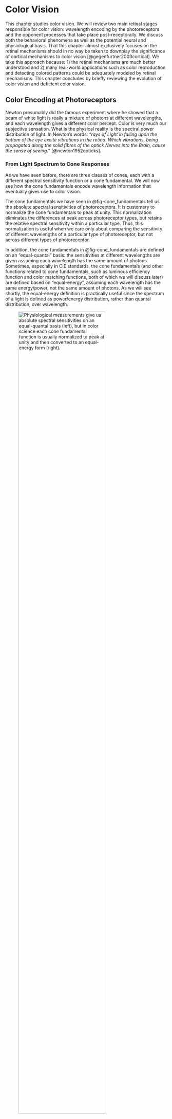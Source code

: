 # Color Vision {#sec-chpt-hvs-color}

This chapter studies color vision.
We will review two main retinal stages responsible for color vision: wavelength encoding by the photoreceptors and the opponent processes that take place post-receptorally.
We discuss both the behavioral phenomena as well as the potential neural and physiological basis.
That this chapter almost exclusively focuses on the retinal mechanisms should in no way be taken to downplay the significance of cortical mechanisms to color vision [@gegenfurtner2003cortical].
We take this approach because: 1) the retinal mechanisms are much better understood and 2) many real-world applications such as color reproduction and detecting colored patterns could be adequately modeled by retinal mechanisms.
This chapter concludes by briefly reviewing the evolution of color vision and deficient color vision.

## Color Encoding at Photoreceptors {#sec-chpt-hvs-color-receptor}

Newton presumably did the famous experiment where he showed that a beam of white light is really a mixture of photons at different wavelengths, and each wavelength gives a different color percept.
Color is very much our subjective sensation.
What is the physical reality is the spectral power distribution of light.
In Newton's words: "*rays of Light in falling upon the bottom of the eye excite vibrations in the retina. Which vibrations, being propagated along the solid fibres of the optick Nerves into the Brain, cause the sense of seeing.*" [@newton1952opticks].

### From Light Spectrum to Cone Responses {#sec-chpt-hvs-color-receptor-cones}

As we have seen before, there are three classes of cones, each with a different spectral sensitivity function or a cone fundamental.
We will now see how the cone fundamentals encode wavelength information that eventually gives rise to color vision.

The cone fundamentals we have seen in @fig-cone_fundamentals tell us the absolute spectral sensitivities of photoreceptors.
It is customary to normalize the cone fundamentals to peak at unity.
This normalization eliminates the differences at peak across photoreceptor types, but retains the relative spectral sensitivity within a particular type.
Thus, this normalization is useful when we care only about comparing the sensitivity of different wavelengths of a particular type of photoreceptor, but not across different types of photoreceptor.

In addition, the cone fundamentals in @fig-cone_fundamentals are defined on an "equal-quantal" basis: the sensitivities at different wavelengths are given assuming each wavelength has the same amount of photons.
Sometimes, especially in CIE standards, the cone fundamentals (and other functions related to cone fundamentals, such as luminous efficiency function and color matching functions, both of which we will discuss later) are defined based on "equal-energy", assuming each wavelength has the same energy/power, not the same amount of photons.
As we will see shortly, the equal-energy definition is practically useful since the spectrum of a light is defined as power/energy distribution, rather than quantal distribution, over wavelength.

![Physiological measurements give us absolute spectral sensitivities on an equal-quantal basis (left), but in color science each cone fundamental function is usually normalized to peak at unity and then converted to an equal-energy form (right).](figs/normalized_cone_fundamentals_new){#fig-normalized_cone_fundamentals width="80%"}

@fig-normalized_cone_fundamentals compares the absolute, equal-quantal cone fundamentals with the normalized, equal-energy cone fundamentals.
A normalized, equal-energy sensitivity function tells us the relative amount of photon absorption given a unit power at each wavelength.
For instance, the normalized L cone response is 1 at 570 $\text{nm}$ and 0.4 at 630 $\text{nm}$.
This means that given two lights that have the same power/energy, one with photons only at 570 $\text{nm}$ and the other with photons only at 630 $\text{nm}$, the fraction of photons absorbed in the 630 $\text{nm}$ light is about 40% of that in the 570 $\text{nm}$ light.

Critically, this also means if we have a 570 $\text{nm}$ light at 1 $\text{W}$ and a 630 $\text{nm}$ light at 2.5 W, the two lights would cause the same amount of pigment excitations in L cones.
If we had only L cones, these two lights would be seen as the exact same light, because the HVS will receive the exact amount of electrical responses --- according to the Principle of Univariance.
This explains why we could not see colors at night, when only rods are functioning.

In reality, of course, most humans have three classes of cones, so what *is* the signal we receive?
Given the Spectral Power Distribution (SPD) of a light $\Phi(\lambda)$, we can calculate the total number of photon absorptions for each cone type, given by:

$$
\begin{aligned}
  L &= \int_\lambda L(\lambda) \Phi(\lambda) d\lambda \\
  M &= \int_\lambda M(\lambda) \Phi(\lambda) d\lambda \\
  S &= \int_\lambda S(\lambda) \Phi(\lambda) d\lambda
\end{aligned}
$$ {#eq-spd2cones_int}

where $L(\lambda)$, $M(\lambda)$ and $S(\lambda)$ represent the cone sensitivity functions.
The fact that we can directly multiply $\Phi(\lambda)$ with, say, $L(\lambda)$ is a result of defining $L(\lambda)$ on an equal-energy/power basis.
The L/M/S values we calculate represent the total number of photon absorptions given an incident light.
You would know why we care about photon absorption: it is equivalent to pigment excitation up to a constant scaling factor, and pigment excitations produce electrical signals that our brain actually receives.
We sometimes simply call the L/M/S value the **cone responses** or **tristimulus values** of a light, but you should know that they do not represent the actual magnitude of the electrical responses of the cones, since the magnitude is not linearly proportional to absorption as we have discussed before.

In actual computation we discretize the spectra and perform summation rather than integration.
We also limit the summation to within the [380 $\text{nm}$, 780 $\text{nm}$] range, since the cone fundamentals are practically 0 beyond that range.
Assuming that we are quantizing the spectra at a 1-$\text{nm}$ interval, the cone responses are linearly related to the light spectrum by:

$$
\begin{aligned}
\begin{bmatrix}
L(380), L(381), \cdots, L(780)\\
M(380), M(381), \cdots, M(780)\\
S(380), S(381), \cdots, S(780)\\
\end{bmatrix}
\times
\begin{bmatrix}
\Phi(380)\\
\Phi(381)\\
\vdots \\
\Phi(780)\\
\end{bmatrix}
=
\begin{bmatrix}
L\\
M\\
S\\
\end{bmatrix}
\end{aligned}
$$ {#eq-spd2cones}

We can see that this is a huge dimensionality reduction.
That is, our brain receives only the three-dimensional cone responses, not the actual spectrum of the light, which is of a much higher dimension.
This is the basis of the **trichromatic theory** of color vision: color is a three-dimensional system.
The theory was first proposed by @young1802ii, who conjectured that there are three types of receptors, and later rediscovered, popularized, and extended by Hermann von Helmholtz in the later part of the nineteenth century.

The huge dimensionality reduction also means there are infinitely many lights (with different SPDs) that will be seen as having the same color, as long as they cause the same cone responses.
One way to understand this is if we try to solve the system of linear equations in @eq-spd2cones given $[L, M, S]^T$, with the constraint that the $\Phi$ vector must be non-negative everywhere (since power cannot be negative),
we would generally end up with infinitely many solutions, since it is an *under-determined* system.
The fact that multiple physically different lights can end up having the same color is called **metamerism**, and these lights are called **metamers** of each other.

### Cone Excitation Space, Spectral Locus, and HVS Gamut {#sec-chpt-hvs-color-receptor-conespace}

![Spectral locus in LMS cone space; from the interactive tutorial in @zhu2022cone2cmf.](figs/spectral_locus_lms){#fig-spectral_locus_lms width="100%"}

The cone fundamentals essentially give us a color space, which we call the **LMS cone space** or **cone excitation space**.
A color space allows us to geometrically interpret a color as a point in the coordinate system.
In the cone space, the color of a light is interpreted as the amount of responses in each of the three cone classes produced by the light (as calculated by @eq-spd2cones).

The **spectral locus** is a curve on which each point represents the color of a spectral light at a wavelength.
@fig-spectral_locus_lms shows the spectral locus in the LMS cone space on the right and the cone fundamentals on the left.
The L, M, and S cone responses of a spectral light at, for instance, 605 $\text{nm}$ are 0.775, 0.265, and 0, which corresponds to the point [0.775, 0.265, 0] in the cone space.
Connecting these points for all the spectral lights gets us the spectral locus in the LMS space.

We know a color corresponds to a point in the cone space, but does an arbitrary point in the cone space correspond to a real color?
*No*.
For instance, if a point has a negative coordinate it obviously could not be a color of a real light, since that a negative cone response would require negative power in the light.
Also, [1, 0, 0] is also not a real color, since there is no real light that can produce only L cone response but no responses from M and S cones --- if you examine the cone fundamentals carefully.
We call these colors **imaginary colors**, since they cannot be produced by physically realizable lights, where the power must be non-negative at any wavelength.

In principle, an [L, M, S] point corresponds to a real color if @eq-spd2cones has a non-negative solution for $\Phi$.
The total set of [L, M, S] points that have a non-negative $\Phi$ solution corresponds to all the colors that humans can see, which is called the **gamut** of the human visual system.
Geometrically, if a point in the cone space cannot be constructed through a *positive*, linear combination of the points on the spectral locus, it then is not a real color, since the SPD of a real light must be a positive, linear combination of the SPDs of the spectral lights.

For instance, the line segment connecting two points on the spectral locus contains real colors that can be produced by mixing some amount (i.e., positive linear combinations) of the two spectral lights.
Of course we can apply this iteratively: once you get a real color through combining spectral colors, the color itself can then be used as a basic color to create other colors.
@zhu2022gamut is an interactive tutorial that visualizes the HVS gamut in the cone space (and others), which you are invited to go through.

## Trichromatic Color Matching {#sec-chpt-hvs-color-cme}

We can produce, in theory, any color by mixing three other colors, which we call the **primary colors**.
Here is the mathematical intuition.
Let's say the SPDs of the three primary lights are $R(\lambda)$, $G(\lambda)$, $B(\lambda)$.
What is the power of each of the primary lights we need to produce the color of a target light $\Phi(\lambda)$?
For the color of the mixed light to match that of the target light, their corresponding cone responses must match:

$$
\begin{aligned}
\begin{bmatrix}
\sum R(\lambda)L(\lambda),~ \sum G(\lambda)L(\lambda),~ \sum B(\lambda)L(\lambda)\\
\sum R(\lambda)M(\lambda),~ \sum G(\lambda)M(\lambda),~ \sum B(\lambda)M(\lambda)\\
\sum R(\lambda)S(\lambda),~ \sum G(\lambda)S(\lambda),~ \sum B(\lambda)S(\lambda)\\
\end{bmatrix}
\times
\begin{bmatrix}
r\\
g\\
b \\
\end{bmatrix}
=
\begin{bmatrix}
\sum\Phi(\lambda)L(\lambda)\\
\sum\Phi(\lambda)M(\lambda)\\
\sum\Phi(\lambda)S(\lambda)\\
\end{bmatrix},
\end{aligned}
$$ {#eq-cme}

where $r, g, b$ represent the power of the three primary lights, respectively.
This system in general has one unique solution because we have the same number of unknowns ($r, g, b$) as the number of equations.
Each of the three equations constrains the cone-response matching of one class of cones.
This means there is a single unique way to mix three primary lights to produce the color of an arbitrary target light.

What if we have more than three primary lights?
We would end up with an *under-determined* system (e.g., three equations but four unknowns if given four primary lights), which means there are infinitely many ways to mix the primaries to produce the target color.
If we have only two primaries, we end up with an *over-determined* system, where there is in general no solution.

<!-- % https://scholar.harvard.edu/files/schwartz/files/lecture17-color.pdf; something to point students to? -->

### Color Matching Experiments and Color Matching Functions {#sec-chpt-hvs-color-cme-cmf}

@eq-cme gives a mathematical explanation for trichromatic color matching, but it requires knowing the cone fundamentals, which, as we have seen before in @sec-chpt-hvs-receptor-absorb, were not experimentally measured until the mid 20^th^ century, first through microspectrophotometry [@marks1964visual; @brown1964visual; @dartnall1983human] and then through suction electrode [@schnapf1987spectral].
But even without the cone fundamentals, nothing prevents us from performing an actual experiment to find the amount of primaries for producing a color.
Thomas Young apparently had no interest in such an experiment [@mollon2003introduction].
@maxwell1857xviii is believed to be the first to undertake an actual color matching experiment in the 19^th^ century, but he did the experiments using rotating discs painted with different colors, relying on the temporal integration of the HVS.

Modern color matching experiments started with Wright and Guild [@wright1928trichromatic; @wright1929re; @wright1930re; @guild1931colorimetric].
International Commission on Illumination (CIE) in 1931 standardized the color matching experiment and synthesized Wright's and Guild's data (without any additional experiments) to obtain what is now known as the CIE 1931 RGB Color Matching Functions.
This process is discussed in detail in @broadbent2004critical, @broadbent2008calculation, @service2016the, and @zhu2020how.
We summarize the key elements here; the experimental setup is illustrated in @fig-cme_setup.

![Color matching experiment setup. In CIE 1931 standardization of the experiment, the primary lights are spectral lights at 435.8 $\text{nm}$, 546.1 $\text{nm}$, and 700 $\text{nm}$, and they swept the visible spectrum [380 $\text{nm}$, 780 $\text{nm}$] at a 5-$\text{nm}$ interval as the target light. Note that CIE 1931 did not do any actual experiments; they synthesized the data collected by Wright and Guild [@wright1928trichromatic; @wright1929re; @wright1930re; @guild1931colorimetric].](figs/cme_setup){#fig-cme_setup width="100%"}

Observers are presented with a 2$^{\circ}$ visual field.
They are given three primary lights, which in the CIE 1931 standard are **spectral lights** (lights that have photons at only one single wavelength; also called monochromatic lights) at wavelengths 435.8 $\text{nm}$, 546.1 $\text{nm}$, and 700 $\text{nm}$.
The three primary lights are pointed at the same point on one side of the visual field.
On the other side of the visual field is the target light.
Their goal is to adjust the power of each of the three primary lights so that the colors from the two sides of the visual field match.
CIE 1931 swept the entire visible spectrum for the target light at a 5-$\text{nm}$ interval.

#### Color Matching Functions Require a Unit System and a White Point

The results obtained through the color matching experiments are shown in @fig-cie1931_rgb_cmf (left panel).
The three curves are collectively called the CIE 1931 RGB **Color Matching Functions** (CMFs).
Intuitively, the CMFs tell us the amount of primaries needed to match the color at each wavelength.
But the devil is in the details.
Let's carefully walk through what this plot actually shows.

![Left: CIE 1931 RGB Color Matching Functions (CMFs); from @cie1931rgbcmf. The $y$-axis shows the number of units needed of each primary so that the mixture matches the color at each wavelength ($x$-axis) on an equal-energy basis. The unit system is so defined that mixing equal amounts (the number of units) of the three primaries produces the color of the equal-energy white, whose SPD is constant over the entire spectrum. Right: the negative values in the CMFs indicate that the corresponding primary light is to be mixed with the target light in order to match the color of the mixture of the other primaries.](figs/cie1931_rgb_cmf){#fig-cie1931_rgb_cmf width="100%"}

The $y$-axis represents the number of units required of each primary so that the mixture matches the color at a given wavelength at $x$-axis.
What is a unit?
The unit system is so defined that mixing the three primaries in equal units produces the color of the Equal-Energy White (EEW), whose SPD is a constant across the spectrum.

There are two judgment calls here.
First, CIE 1931 decided that EEW was going to be the "white" color in their RGB color space.
In general, however, there is no single color that we universally define as white, so if you were to design a color space you get to pick whatever color that you think is white in the color space.
That said, an intuitive choice of white is one that is **achromatic** (colorless), a color that, subjectively, can only be described as having a certain level of gray but that has no apparent hue.
Daylights at different times of a day are perceptually achromatic and could be used as the white point in a color space.
The daylight colors are shown to be very similar to the colors of black-body radiation at different temperatures [@judd1964spectral], shown in @fig-blackbody_colors.

![Color from black-body radiation at different temperatures ($x$-axis; unit: Kelvin). CIE Standard Illuminant D65 approximates the SPD of a noon daylight; its color is similar to that of a 6500 K black-body radiation. From @blackbodyct.](figs/blackbody_colors){#fig-blackbody_colors width="80%"}

You probably do not perceive most of the colors in @fig-blackbody_colors as achromatic on the display right now, but when you are in an environment illuminated by one of these colors, e.g., outdoors at noon, you do perceive the illuminant as achromatic; this is because of **chromatic adaptation**, a topic we will discuss later in @sec-chpt-hvs-adaptations-chroma.
Briefly, the human visual system is evolved to adapt to different daylight colors so that when you spend enough time under such an illuminant, you will see the illuminant as achromatic.
The adaptation to other colors, however, is weak (or "incomplete" in chromatic adaptation parlance)^[After all, artificial lights are a very recent thing in the scale of evolution, so our HVS has not had a chance to adapt to non-daylight colors yet, if ever.], so it probably does not make much sense to pick other colors as the white point if you want your user to see your white as achromatic.
CIE has standardized a set of what they call Standard Illuminants (D series), each of which approximates a different daylight color.
For instance, the D65 standard illuminant approximates noon daylight and is similar to the color of a black-body radiation at a temperature of 6500 K.
Many common color spaces, such as the sRGB color space, use D65 as the white point.

Second, CIE 1931 RGB space, and virtually all color spaces, define units so that white, however defined, must be produced by an equal-unit mixture of the primaries.
This, again, is a judgment call.
One could totally design a color space where white is produced by mixing, say, 2 units of red and 1 unit of green and blue each --- nothing wrong with that.
It is just more intuitive for most people that white is produced by equal amounts of the primaries.

The $x$-axis in @fig-cie1931_rgb_cmf is defined on an equal-energy/power basis.
That is, the CMFs are interpreted as showing the amount (units) of the primaries needed to produce spectral lights of equal power.
So if we actually mix the three primaries at each wavelength as indicated by the CMFs, we will get a set of spectral lights that have the same power.

#### What Does a Negative Unit Mean?

If you observe @fig-cie1931_rgb_cmf carefully, you will see that some CMFs are negative over certain ranges.
For instance, the red CMF is negative at 500 $\text{nm}$.
This is perhaps a bit surprising, but mathematically it is entirely possible that some values in $[r, g, b]^T$ are negative when solving @eq-cme.
Physically, however, what does it mean to have a negative amount/power of primary light?
The right panel in @fig-cie1931_rgb_cmf provides the intuition.
It turns out that it is impossible to find a combination of the three primary lights to match the color of a spectral light at 500 $\text{nm}$.
What does provide a match is to add a little red primary to the target light, and then we can find a combination of the primaries such as the blue and green mixture has the same color as the target light and red primary mixture.

In fact, if you examine the CMFs, you will see that there is a negative contribution from a primary at all but three wavelengths --- the only three exceptions are the wavelengths of the three primaries (where two of the primary contributions are zero and the other is positive).
This means that no spectral light color (except the three special cases) can be physically produced by mixing the three primaries.

#### Representing Colors Using CMFs

Given a set of CMFs, we can describe the color of a light with a SPD $\Phi(\lambda)$ using the following equation:

$$
\begin{aligned}
\begin{bmatrix}
\bar{r}(380), \bar{r}(381), \cdots, \bar{r}(780)\\
\bar{g}(380), \bar{g}(381), \cdots, \bar{g}(780)\\
\bar{b}(380), \bar{b}(381), \cdots, \bar{b}(780)
\end{bmatrix}
\times
\begin{bmatrix}
\Phi(380)\\
\Phi(381)\\
\vdots \\
\Phi(780)\\
\end{bmatrix}
=
\begin{bmatrix}
R\\
G\\
B\\
\end{bmatrix}
\end{aligned}
$$ {#eq-spd2rgb}

where $\bar{r}(\lambda)$, $\bar{g}(\lambda)$, and $\bar{b}(\lambda)$ are the CMFs, and $R$, $G$, and $B$ are the amounts of the three primaries needed to match the color of $\Phi(\lambda)$.

The CMFs give us another color space, where the color of a light is interpreted as the amount of primary lights needed to match the color of the light.
Of course, if we choose a different set of primary lights, we might end up with a new set of CMFs and a new RGB color space.

### Connecting CMFs and Cone Fundamentals {#sec-chpt-hvs-color-cme-cone}

CMFs and cone fundamentals both yield trichromatic color vision, so they must be inherently related, as they are just different ways of describing the same thing.
We show the two are linearly related in theory, and the measurement data of the two match well, too.

#### Deriving Color Matching Functions From Cone Fundamentals

Given the cone fundamentals, we can derive the CMFs based on the linear system shown in @eq-cme.
The interactive tutorial by @zhu2022cone2cmf walks through the process, which you are invited to go over, and we will describe the main steps here.

In order to construct the CMFs, we have to match the colors of all the spectral lights, which means we have to specify cone-response matching at each wavelength.
Using the basic idea of @eq-cme, we have:

$$
\begin{aligned}
\begin{bmatrix}
\sum R(\lambda)L(\lambda),~ \sum G(\lambda)L(\lambda),~ \sum B(\lambda)L(\lambda)\\
\sum R(\lambda)M(\lambda),~ \sum G(\lambda)M(\lambda),~ \sum B(\lambda)M(\lambda)\\
\sum R(\lambda)S(\lambda),~ \sum G(\lambda)S(\lambda),~ \sum B(\lambda)S(\lambda)\\
\end{bmatrix}
\times
\begin{bmatrix}
r(380),\cdots,r(780)\\
g(380),\cdots,g(780)\\
b(380),\cdots,b(780)\\
\end{bmatrix}
=
\begin{bmatrix}
L(380),\cdots,L(780)\\
M(380),\cdots,M(780)\\
S(380),\cdots,S(780)\\
\end{bmatrix},
\end{aligned}
$$

where $L(\lambda)$, $M(\lambda)$, and $S(\lambda)$ are the cone fundamentals; $L(\lambda_0)$ is the L cone response of the spectral light at a particular wavelength $\lambda_0$;
$[r(\lambda_0), g(\lambda_0), b(\lambda_0)]^T$ represents the (to-be-solved-for) power of each primary needed to match the color of the spectral light at $\lambda_0$;
$R(\lambda)$, $G(\lambda)$, and $B(\lambda)$ are the SPDs of the primary lights used in the CIE 1931 color matching experiment.
The first matrix is a constant matrix given a particular set of CMFs, and we will denote it as the $\mathbf{M}$ matrix.
We can solve the system of equations by inverting the first matrix:

$$
\begin{aligned}
\begin{bmatrix}
r(380),\cdots,r(780)\\
g(380),\cdots,g(780)\\
b(380),\cdots,b(780)\\
\end{bmatrix}
=
\mathbf{M}^{-1}
\times
\begin{bmatrix}
L(380),\cdots,L(780)\\
M(380),\cdots,M(780)\\
S(380),\cdots,S(780)\\
\end{bmatrix}.
\end{aligned}
$$

To get the CMFs, however, we need to turn the power measure into a unit measure.
Recall the requirement that white must be produced by equal units of the primaries.
We calculate the power of each primary needed to produce the EEW;
let's denote the solution $[r_w, g_w, b_w]^T$:

$$
\begin{aligned}
\begin{bmatrix}
r_{w}\\
g_{w}\\
b_{w}\\
\end{bmatrix}
=
\mathbf{M}^{-1}
\times
\begin{bmatrix}
L_{w}\\
M_{w}\\
S_{w}\\
\end{bmatrix},
\end{aligned}
$$

where $[L_w, M_w, S_w]^T$ denotes the total L, M, and S cone responses of EEW.
For the so-calculated $[r_w, g_w, b_w]$ to represent equal units, the last step is to scale $[\bar{r}(\lambda), \bar{g}(\lambda), \bar{b}(\lambda)]^T$ at each $\lambda$ by $[r_w, g_w, b_w]$:

$$
\begin{aligned}
\begin{bmatrix}
\bar{r}(380), \cdots, \bar{r}(780)\\
\bar{g}(380), \cdots, \bar{g}(780)\\
\bar{b}(380), \cdots, \bar{b}(780)
\end{bmatrix}
&=
\begin{bmatrix}
r_w,~0,~0\\
0,~g_w,~0\\
0,~0,~b_w
\end{bmatrix}
\times
\begin{bmatrix}
r(380),\cdots,r(780)\\
g(380),\cdots,g(780)\\
b(380),\cdots,b(780)\\
\end{bmatrix}\\
&=
\begin{bmatrix}
r_w,~0,~0\\
0,~g_w,~0\\
0,~0,~b_w
\end{bmatrix}
\times
\mathbf{M}^{-1}
\times
\begin{bmatrix}
L(380),\cdots,L(780)\\
M(380),\cdots,M(780)\\
S(380),\cdots,S(780)\\
\end{bmatrix}\\
&=
\mathbf{T}_{lms2rgb}
\times
\begin{bmatrix}
L(380),\cdots,L(780)\\
M(380),\cdots,M(780)\\
S(380),\cdots,S(780)\\
\end{bmatrix},
\end{aligned}
$$ {#eq-cone2cmf}

where $[\bar{r}(\lambda), \bar{g}(\lambda), \bar{b}(\lambda)]^T$ gives us the unit measure, i.e., the values of the CMFs, at each $\lambda$.

#### Cone Space and RGB Space are Related by a Linear Transformation

The rightmost matrix in @eq-cone2cmf is the cone fundamentals written out in the matrix form, and the leftmost matrix in @eq-cone2cmf is the CMFs written out at discrete wavelengths.
So @eq-cone2cmf essentially describes a linear transformation from the cone fundamentals to the RGB CMFs, where the transformation is dictated by $\mathbf{T}_{lms2rgb}$.
We can look at this in two ways.
One, we can think of the cone fundamentals as the CMFs in the cone space: they tell us how much of each cone response we need to match the color of a spectral light.
Two, just like how we can construct the spectral locus from cone fundamentals, the RGB CMFs also give us a way to construct the spectral locus --- in the RGB space.
$\mathbf{T}_{lms2rgb}$ essentially transforms these two representations of the spectral locus, and this is visualized in @fig-cs_linear_transformations.

![The spectral locus in the LMS cone space, CIE 1931 RGB space, and CIE 1931 XYZ space. The color spaces are a linear transformation away from each other. From the interactive tutorials in @zhu2022cone2cmf and @zhu2022xyz.](figs/cs_linear_transformations){#fig-cs_linear_transformations width="100%"}

There is something deeper: $\mathbf{T}_{lms2rgb}$ not only transforms the spectral locus, it transforms the entire coordinate system from the cone space to the RGB space.
In other words, it transforms every single color in the LMS space to its corresponding coordinates in the CIE 1931 RGB space.
The way to think about this is to ask: given that the cone space and the CIE 1931 RGB space provide two ways to represent the color of a light $\Phi$, how are the cone-space representation $[L_c, M_c, S_c]$ and the RGB-space representation $[R_c, G_c, B_c]$ related?
Using @eq-spd2cones, @eq-spd2rgb, and @eq-cone2cmf, it is easy to see that they are related by a linear transformation through $\mathbf{T}_{lms2rgb}$:

$$
\begin{aligned}
\begin{bmatrix}
R_c\\
G_c\\
B_c
\end{bmatrix}
=
\mathbf{T}_{lms2rgb}
\times
\begin{bmatrix}
L_c\\
M_c\\
S_c
\end{bmatrix}.
\end{aligned}
$$

#### Cone Responses Fully Explain Psychophysical Color Matching

The CMFs can be both experimentally measured and calculated if we know the cone fundamentals (through a linear transformation), but do the mathematical estimation and the measurement data match?
If so, we can say that the physiological process of encoding light power as cone responses can fully account for the color matching experiments in psychophysics.

@baylor1987spectral performed one such comparison and showed the two sets of data matched very well.
The results are shown in @fig-cmf_coneresponses_match, where the smooth curves are from @stiles1955interim, which uses a different set of primaries and white point than those used in the CIE 1931 RGB CMFs.
The markers are the predicted CMFs through a linear regression from the cone fundamentals measured from macaques, after accounting for ocular and macular absorptions^[One subtlety is that @baylor1987spectral used suction electrode to measure electrical responses (@sec-chpt-hvs-receptor-suction), so they obtained only the relative absorbance not the absolute absorption of the pigments. So what they actually ended up doing is to use the psychophysical CMFs to fit the peak axial absorption and calculate the cone fundamentals, and show that the regressed CMFs from the so-obtained cone fundamentals match that from psychophysics.].

![Smooth curves are the CMFs from @stiles1955interim, which uses a different set of primaries and white point than those used in the CIE 1931 RGB CMFs. The markers are the predicted CMFs based on the cone fundamentals measured from macaques. From @baylor1987spectral[Fig. 4A].](figs/cmf_coneresponses_match){#fig-cmf_coneresponses_match width="60%"}

In fact, the modern versions of the cone fundamentals are constructed so that they are precisely a linear transformation away from some RGB CMFs.
For instance, the CIE 2006 "physiologically-relevant" LMS functions (based on @stockman1999spectral and @stockman2000spectral) are constructed by 1) first experimentally measuring the cone fundamentals in psychophysics (from color-vision deficient observers), 2) calibrating the results with a set of RGB CMFs in @stiles1959npl (which uses a different set of primary lights from the CIE 1931 RGB CMFs) to derive a best-fit linear transformation, and 3) applying the linear transformation to the CMFs to derive a "clean" set of cone fundamentals.

## Post-Receptoral Color Encoding: Opponent Processes {#sec-chpt-hvs-color-oppo}

Cone-response encoding can perfectly explain the trichromatic theory of color vision, where any color can be mixed from three other colors.
The trichromatic theory of color has a perfect neural basis: the human visual system has three classes of cones, so color is a three-dimensional system.
But the trichromatic theory is not concerned with our subjective experience of color that we encounter on a daily basis.
Here are two examples that highlight the difference between perceptual color experience and physical color mixing.

First, when we see an orange color, we feel that it has a little bit of yellow in it and a little bit of red in it.
Even though there are many ways to produce orange, some of which do not require mixing yellow and red lights, we cannot help but perceptually feel that orange combines yellow and red.
Second, when we mix a red light with a green light, we get yellow, but perceptually, if we stare at yellow, most people would not say that yellow has contributions from red or green.

@hering1878lehre^[see translation in @hering1964outlines] hypothesized that, perceptually, there are four primary hues, which form two opposing pairs.
Opposing hues cannot co-exist, perceptually, in a color.
Any hue can be produced by combining two non-opposing hues.
The four hues are: the Yellow and Blue opposing hues and the Red and Green opposing hues.
Hering also considered light-dark as another opposing pair: no color can be simultaneously light and dark.
In his theory, color vision is still a three-dimensional system, where the three axes are: Yellow-Blue axis, Red-Green axis, and light-dark axis.
Any color, a point in this 3D space, is produced by mixing some amount of Red *or* Green, some amount of Yellow *or* Blue, and some level of lightness.

The opponent theory seems to contradict the trichromatic theory, which was dominant for the most part of the history --- because it has both a solid psychophysical and neural basis.
First, the color matching experiment quantitatively shows that, behaviorally, humans could match a color by mixing three other colors.
In contrast, Hering had only a qualitative description of perceptual mixing.
His description was something like "*after this blue comes blue of increasing redness...(blue violet, red violet, purple red), until the last trace of blueness vanishes in a true red.*" [@hering1964outlines, p. 41].
To Hering's theory's rescue, Jameson and Hurvish performed a now-famous experiment, called the **hue cancellation experiment**, providing the first quantitative, psychophysical evidence of the opponent processes [@jameson1955some; @hurvich1957opponent].

Second, the trichromatic theory has a clear neural and physiological basis (i.e., wavelength encoding by cone responses), and the physiological data match the behavioral data very well, as shown before.
So a natural question is: are there neural mechanisms that can account for the opponent processes and, if so, how does that mechanism relate to the encoding mechanisms by the cone photoreceptors?

It turns out that we do need a set of new neural mechanisms to start accounting for the opponent processes.
Not only do these new mechanisms *not* contradict the cone encoding mechanisms, they build on top of the cone encodings and operate post-receptorally.
@schrodinger1925verhaltnis^[see translation in @schrodinger1994relationship] synthesized the earlier *zone theory* by @kries1905ubersicht and argued that the trichromatic theory and the opponent processes were nothing more than different stages of color encoding in the visual system.
That said, while these new neural mechanisms seem to have what it takes to form the basis for the behavioral opponent observations, they do not fully explain those observations yet; the link between the two is still very much an open research question.

The rest of this section will discuss the hue cancellation experiment and the quest for a neural and physiological basis in more detail.

### Hue Cancellation Experiment {#sec-chpt-hvs-color-oppo-hue}

In a landmark study, @jameson1955some (while working for Eastman Kodak in Rochester) quantitatively measured the perceptual color opponency using a behavioral experiment.
The participant is given a test light and is asked to first judge whether the light appeared blue-ish or yellow-ish.
If the test light is judged to be blue-ish, the participant is then given a yellow-ish *cancellation light* (e.g., a spectral light at 588 $\text{nm}$) and is asked to adjust the intensity of the cancellation light so that the mixture of the test and cancellation light perceptually appears neither blue nor yellow.
If the test light is judged to be yellow-ish, the participant is then asked to adjust the power of a blue-ish cancellation light (e.g., a spectral light at 467 $\text{nm}$) so that the test-cancellation mixture is again neither blue nor yellow.
We sweep the spectrum from about 400 $\text{nm}$ to 700 $\text{nm}$ for the test light of equal energy, and record the energy of yellow or blue cancellation light needed at each step.

![Measurements from the hue cancellation experiment in @jameson1955some. (a) the Blue-Yellow measurement; the $y$-axis shows the intensity of the Yellow/Blue cancellation light, i.e., the relative strength of the "Blue-ness" and "Yellow-ness" in the test light. (b) the Red-Green measurement; notice the two zero-crossings for Green. (c) The same data as A and B except we invert the Blue and Green curves so the $y$-axis is interpreted as the strength of Red-ness and Yellow-ness.](figs/hue_cancellation_experiment_new){#fig-hue_cancellation_experiment width="100%"}

The result for one subject is shown in @fig-hue_cancellation_experiment (a), where the $y$-axis is showing the intensity of the yellow and blue cancellation light, i.e., the strength of blue-ness and yellow-ness of the test light.
For the reference, we attached a colorbar showing roughly the color of the test light between 400 $\text{nm}$ and 700 $\text{nm}$, but take this color visualization as a huge grain of salt, since it is almost certain that your display will not be able to actually render the colors of the spectral lights.

Unsurprisingly, we get two peaks, one in the blue range and the other in the yellow range, indicating, respectively, that the participant needs a lot of the yellow and blue cancellation lights in those two regions.
The test light at about 500 $\text{nm}$ requires no cancellation light, indicating light there, which roughly has a green-ish color is yellow-blue neutral: it naturally looks neither blue nor yellow.

Jameson and Hurvich then repeated the same experiment, but this time measuring the red-green opponent process, where the two cancellation lights are a 700 $\text{nm}$ red-ish light and a 490 $\text{nm}$ green-ish light.
The results are in @fig-hue_cancellation_experiment (b), where the $y$-axis indicates the amount of red-ness and green-ness in the test light.
Two observations are worth noting.
First, while it is unsurprising that long-wavelength lights have a strong red component, it is perhaps surprising that short-wavelength lights appear red-ish too.
That, however, becomes less surprising when we realize that short-wavelength lights (shorter than pure blue) appear violet, which perceptually is a red-ish blue.
Second, because of the two red-ish regions over the spectrum, the entire red-green curve has two zero-crossings, one at about 470 $\text{nm}$ and the other near 570 $\text{nm}$: pure blue and pure yellow look neither green nor red.

@fig-hue_cancellation_experiment (c) summarizes the two sets of data by inverting the blur section of the curve in (a) and the green section of the curve in (b).
That way, the $y$-axis can be simply interpreted as the relative strength of red-ness and yellow-ness over the spectrum.

### Light-Dark Mechanism and Luminous Efficiency Function {#sec-chpt-hvs-color-oppo-light}

@hurvich1957opponent also performed a measurement of the white-black (light-dark) opponent process, asking participants to assess the "whiteness" of spectral lights between 400 $\text{nm}$ and 700 $\text{nm}$ of equal power.
A more modern method to measure the luminance mechanism is heterochromatic flicker photometry, where we alternate between a test light and a fixed reference light at a frequency of, say, 25 Hz.
We adjust the intensity of the test light so that the alternation produces no visual flickering, at which point we say the two lights produce the same level of luminance [@sharpe2005luminous; @sharpe2011luminous].
We again sweep the entire visible spectrum for the test light and record the relative intensity at each step.
The so-obtained function is called the **luminance efficiency function** (LEF).
The dashed gray curve in @fig-lef shows a modern version of the photopic LEF (the so-called CIE 2008 "physiologically-relevant" 2-deg function)^[In later research by Jameson and Hurvich, their white-black function was made equal to the CIE 1924 luminous efficiency function [@hurvich1955some, p. 604], which is known to have severe flaws at low wavelengths and which is later corrected by @judd1951report and @vos1978colorimetric.
Compared to the Judd and Vos corrections, the function shown here has the advantage of being “physiologically relevant” in that the LEF is a linear combination of the cone fundamentals, whereas both the CIE 1924 LEF and its later corrections are not intentionally designed to be linear combinations of anything.].

![The grey solid curve is the scotopic luminous efficiency function (CIE 1951 standard; based on @wald1945human and @crawford1949scotopic). The grey dashed curve is the photopic luminous efficiency function (CIE 2008 "physiologically-relevant" 2-deg function; based on @sharpe2005luminous and @sharpe2011luminous) The other three curves are the cone fundamentals, shown for the reference.](figs/lef){#fig-lef width="60%"}

The way to interpret the LEF is that the $y$-axis is inversely proportional to the light power at each wavelength needed to produce the same level of perceptual brightness.
The photopic LEF at 509 $\text{nm}$ is about 0.5, half of that at 555 $\text{nm}$.
It means we need twice as much power at 509 $\text{nm}$ to produce the same level of brightness as that at 555 $\text{nm}$.
It also explains the word "efficiency" in the name: if a wavelength needs less power to produce a criterion level of brightness, the wavelength is more efficient in its use of power.
The way LEF is obtained, however, does *not* permit us to interpret the result as the relative brightness at different wavelengths.
That is, 555 $\text{nm}$ is not twice as bright as 509 $\text{nm}$.
This is similar to our interpretation of the cone fundamentals.

For comparison, the gray curve in @fig-lef is the scotopic LEF.
The CIE 1951 scotopic LEF synthesizes the psychophysical measurements from @wald1945human and @crawford1949scotopic.
Both used a threshold method where they measured the light intensity at each wavelength needed to produce a just detectable flash.
Note that the photopic LEF peaks at about 555 $\text{nm}$ and the scotopic LEF peaks at about 507 $\text{nm}$.

As a result, the relative brightness of longer-wavelength colors and shorter-wavelength colors is inverted when our vision transitions from the cone-mediated photopic vision to the rod-mediated scotopic vision.
This phenomenon is called the **Purkinje shift**.
In the words of @glassner1995principles[p. 21], "*When the sun is still above the horizon, your cones are active, and the yellow flower will appear lighter than the leaves because yellow is closer to peak of the photopic sensitivity curve than dark green. When the sun has set and light levels are lower, your rods are the principal sensors. The scotopic sensitivity curve is more responsive in the shorter wavelengths, so the green leaves will now appear relatively lighter than the yellow flower, though both will of course be much darker due to the lower amount of incident light.*"

![The solid curve is the white-black measurement, indicating the amount of whiteness in a light across the spectrum. The white-black curve in theory matches the luminous efficiency function. The two plots are for two participants. From @hurvich1957opponent[Fig. 4].](figs/hue_cancellation_experiment_white){#fig-hue_cancellation_experiment_white width="100%"}

Combining the light-dark (luminance efficiency) curve with the two opponent curves in @fig-hue_cancellation_experiment (c), we again have three spectral sensitivity functions.
@fig-hue_cancellation_experiment_white puts the three opponent measurements in one plot (the two plots are for two separate participants).
Compare this plot with the cone fundamentals in @fig-normalized_cone_fundamentals.
Once again, a light with its SPD can be reduce to three-dimensional point, using @eq-spd2cones_int, except 1) instead of the three cone fundamentals we use the three opponent functions and 2) instead of getting the three cone responses we get the strength of the three opponent mechanisms.
Effectively, the hue cancellation curves and the light-dark curve construct a new three-dimensional color space.
We call this the **hue-opponent** space, and we will return to this space in @sec-chpt-hvs-color-oppobasis-model and discuss how this space relates to the colorimetric spaces we have discussed so far.

## Neural and Physiological Basis of Opponent Processes {#sec-chpt-hvs-color-oppobasis}

The hue cancellation experiment solidifies Hering's opponent theory at the level of psychophysics.
But recall @fig-abstractions; any behavioral responses measured through psychophysics are fundamentally the result of the underlying neural and physiological mechanisms.
So the next natural step in the scientific quest is to understand what underlying neural and physiological mechanisms can account for the behavioral opponent processes.

![Responses of six typical classes of LGN neurons to incremental flashes of varying wavelengths. $y$-axis shows the spikes/second under spectral lights of equal energy. Each curve represents a particular energy level. (A): these cells are excited (activity exceeds the spontaneous firing rate) by red hues and inhibited by green hues, denoted +R-G cells. (B): +G-R cells. (C): +B-Y cells. (D): +Y-B cells. (E): non-opponent excitatory cell. (F): non-opponent inhibitory cell. From @devalois1990spatial[Fig. 7.5], which is adapted from @de1966analysis[Fig. 9--12, 15--16].](figs/opponent_lgn_cells){#fig-opponent_lgn_cells width="100%"}

### Spectrally-Opponent and Non-Opponent Neurons {#sec-chpt-hvs-color-oppobasis:neurons}

There are RGC and LGN neurons that show opponent properties.
@svaetichin1953cone, @svaetichin1956spectral, and @svaetichin1958retinal are the first to identify opponent neurons in a fish retina; they recorded from horizontal cells.
@de1958response and @de1966analysis measured the responses of LGN neurons in macaques using monochromatic lights, and found spectral opponent neurons, which get excited or inhibited depending on the wavelengths.
(A -- D) in @fig-opponent_lgn_cells show the recordings of four classes of opponent cells.
(A) shows a class of LGN cells whose firing rate exceeds the spontaneous rate under long-wavelength, red-ish lights and whose firing rate drops below the spontaneous rate under short-wavelength, blue-is lights.
These cells are denoted +R-G (red-ON/green-OFF) cells.
(B), (C), and (D) show that there exists +G-R, +B-Y, and +Y-B cells, respectively.

@de1966analysis also identified non-opponent cells, whose responses are universally inhibited or excited across the spectrum, as shown in (E) and (F) in @fig-opponent_lgn_cells, respectively.
These neurons are still wavelength-sensitive, but their responses are either universally excited or universally inhibited across the spectrum, unlike the spectrally-opponent neurons whose responses change polarity across the spectrum.

### Potential Neural Circuitries {#sec-chpt-hvs-color-oppobasis-cir}

What are some of the underlying visual pathways that could potentially give rise to these spectral tuning curves?
Recall that LGN cells/RGCs have antagonistic Receptive Fields (RFs), and the antagonism seems to be a perfect mechanism to implement the opponent process.
This suggests that in order to understand the opponent cells we must study their RF structures.

Much of the early work is done by @wiesel1966spatial.
While De Valois and his collaborators used diffuse lights to illuminate a large visual field, @wiesel1966spatial used both small spot lights that stimulated the center of the RF and larger lights that covered the entire RF.
By comparing the responses under these two stimuli across different wavelengths (and white), they suggested potential RF structures of both opponent and non-opponent cells in macaque LGN.
@derrington1984chromatic designed a clever experiment that explicitly tied cone responses to LGN cell responses and thus more directly revealed the RF structure.

Before getting into the details, it is worth reminding ourselves that studying the LGN cells and studying the RGCs are equivalent (@sec-chpt-hvs-percept-postretina-lgn), since different classes of RGCs project to distinct LGN layers with virtually the same RFs: midget RGCs project to the Parvocellular layers (P cells) in the LGN (forming the P pathway/stream), parasol RGCs project to the Magnocellular layers (M cells) in the LGN (forming the M pathway/stream), and bistratetified RGCs project to the Koniocellular layers (K cells) in the LGN (forming the K pathway/stream).

#### Y-B Opponent Cells

The visual pathway for the Y-B opponent cells seems to be clear.
@derrington1984chromatic showed that some LGN cells receive antagonistic inputs from S cone vs. L and M cones.
@dacey1994blue later identified that the small bistratified RGCs (which project to the K cells in the LGN) are responsible for carrying such signals.
The small bistratified RGCs are excited by S cone responses and inhibited by L and M cone responses (or vice versa).
Since blue-ish lights produce strong S cone responses and red/green lights produce strong L/M cone responses (recall red + green is yellow), it stands to reason that if a cell is excited by S cones and inhibited by L and M cones, it would give a vigorous on-response under blue lights and a vigorous off-response under yellow lights, producing the kind of yellow-ON/blue-OFF spectral tuning curve that we see in @fig-opponent_lgn_cells (C).

![The small bistratefied RGCs might be the substrate for the Y-B pathway. (A): illustration of the receptive field structure of a small bistratefied RGC, which is S-on and L/M-off (there are also S-off and L/M-on ones); from @rodieck1998first[p. 348]. (B): a small bistratefied RGC receives excitatory inputs from S cones through the S-cone bipolar cells and inhibitory inputs from L and M cones through another class of bipolar cells; from @rodieck1998first[p. 346]. (C): membrane potential and spike rate of small bistratified cells under periodic, out-of-phase blue-yellow lights; adapted from @dacey1994blue[Fig. 3C].](figs/yb_pathway){#fig-yb_pathway width="100%"}

@fig-yb_pathway (A) illustrates the potential Receptive Field (RF) of a yellow-ON/blue-OFF small bistratefied cell, and (B) shows the neutral circuitry that gives rise to such an RF (but also see @field2007spatial).
The small bistratefied RGC have a center-only RF, which receives excitatory responses from a S-cone bipolar cell and inhibitory responses from another class of bipolar cells that are connected to L and M cones.
@dacey1994blue records both the membrane potential and the spiking rate of a small bistratified RGC, shown in (C), under periodic, out-of-phase blue and yellow (red+green) lights.
The cell's responses are the strongest under maximum yellow light (maximum excitatory S cone responses) and minimum blue lights (minimum inhibitory L and M cone responses).

#### R-G Opponent Cells

@derrington1984chromatic showed that most of the midget RGCs (and thus P cells in LGN) are either excited by L cone responses and inhibited by M cone responses (L-ON/M-OFF) or the other way around.
Given that, loosely, L cones are excited by red-ish lights but not so much by green-ish lights and M cones behave oppositely, it stands to reason that L-ON/M-OFF cells produce vigorous on-responses (above spontaneous rate) under red lights and vigorous off-responses (below spontaneous rate) under green lights, giving a spectral tuning curves shown in @fig-opponent_lgn_cells (A).

The actual RF structure of these cells takes two forms [@wiesel1966spatial].
Some of these cells have a center-surround RF, so there are four combinations: L+/M- (L center-ON/M surround-OFF), L-/M+, M-/L+, and M+/L-.
Other midget RGCs have no center-surround arrangement.
The excitatory and inhibitory regions have the same spatial extent.
Either way, signals from the L cones and M cones are antagonistic in these cells.

#### Non-Opponent Cells

Finally, the parasol RGCs (and thus M cells in LGN) seem to be the most probable source for the luminance opponent mechanism [@lee1988physiological].
These cells do have a center-surround RF but the L cones and M cones contribute to both the center and the surround [@wiesel1966spatial]; S cones seem to be contribute little, if any, to these cells [@lennie1993luminance].
When the total excitation by the L and M cones to the center out-weighs the total inhibition to the surround, the entire cell appears to be excited by L and M cone responses, giving a broadband, non-opponent spectral tuning curve in @fig-opponent_lgn_cells (E); otherwise we see a tuning curve like @fig-opponent_lgn_cells (F).

<!-- See Dowling for this as well. -->

### A Cone-Opponent Model for Color-Opponent Mechanisms {#sec-chpt-hvs-color-oppobasis-model}

It is clear that there are cells that receive opponent cone signals; the spectral tuning curves of these cells seem to largely account for the perceptual opponent mechanisms.
Based on these observations, @derrington1984chromatic proposed a *cone-opponent* color space, which is now commonly used (in color science and, to a large extent, visual neuroscience) to give a first-order approximation of the perceptual color-opponent processes.
The color space is now famously known as the DKL color space^[named after the three authors; the L is Peter Lennie, who was twice on the faculty at University of Rochester and served as the Provost].

* The Y-B channel is given by $a$S-($b$L+$c$M), where $a$, $b$, and $c$ are all positive values representing the contributions of the S, L, and M cones to the Y-B opponent process.  It is generally said that this signal is delivered by the Koniocellular pathway.
* The R-G channel is given by $d$L-$e$M, where $d$ and $e$ are all positive values representing the contributions of the L and M cones to the R-G opponent process.  This opponent signal is generally said to be delivered by the Parvocellular pathway.
* The Light-Dark or luminance channel is given by $f$L+$g$M, where $f$ and $g$ are all positive values representing the contributions of the L and M cones to the luminance channel.  This luminance channel is meant to represent the LEF (@sec-chpt-hvs-color-oppo-light), which generally is believed to be delivered by the Magnocellular pathway.

The DKL space operates not on raw cone responses but on response *contrasts* with respect to a perceptually neutral/achromatic color.
The inherent assumption is that the achromatic color should have no strength in any of the three cone-opponent channels and be the origin in the cone-opponent space.
The achromatic color depends on an observer's state of chromatic adaptation, a topic we will discuss later in @sec-chpt-hvs-adaptations-chroma.
People usually fit data to regress the values of the free parameters, and the exact values depend on which cone fundamentals are used and the normalization convention.
@brainard1996cone describes one such procedure.

Since the cone-opponent model operates on (contrast of) cone responses, a common theory of color vision is that it is a two-stage process: the wavelength encoding by cone photoreceptors followed by opponent encoding of cone responses post-receptorally.
While the cone response encoding can perfectly explain the color matching experiments as we have see earlier,  the cone opponent encoding is only an approximation of the hue cancellation experiments, as we will see next.

### There are Many Inconvenient Truths {#sec-chpt-hvs-color-oppobasis-truth}

The cone-opponent model is a good approximation for behavioral color-opponent mechanisms, but there are many inconsistencies between these two.
Reconciling the two and thus elucidating how humans perceptually code opponent hues is still an open research question.

#### P and K Pathways Do Not Fully Account For R-G and Y-B Opponent Processes

The opponent neurons clearly have what it takes to start accounting for the perceptual opponent processes, but the spectral tuning curves of those neurons have only a weak correlation with the hue cancellation curves.
Thus, it is unlikely that excitation and inhibition in opponent neurons cause our perception of red-green and blue-yellow opponency.

The most jarring difference appears in the R-G process.
The R-G hue cancellation curve (@fig-hue_cancellation_experiment (C)) shows two perceptually neutral colors, as there are two zero-crossings.
However, the spectral tuning curve of the R-G neurons (@fig-opponent_lgn_cells (A--B)) shows only one zero-crossing.
These neurons do not predict the R-G neutral color in the short-wavelength range and, by extension, cannot explain the fact that short-wavelength violet-ish lights appear to have a red hue.
@derrington1984chromatic (also see @wandell1995foundations[Fig. 9.18]) shows a great deal of variation of the spectral tuning property within P cells, making them even less certain as the sole candidate for R-G opponent mechanism.

In fact, people have shown that the perceptual R-G hue cancellation data can be fit by $a'$L-$b'$M+$c'$S, where $a'$, $b'$, and $c'$ are cone contributions [@poirson1993appearance; @bauml1996color].
Intuitively, the contribution by S cones in the short-wavelength range could give rise to a positive response there.
However, there is no physiological evidence that L cone and S cone responses combine at some point in the visual pathway, suggesting the phenomenological nature of these models.

Even though the K pathway clearly shows the capability of carrying S vs. L+M signals, the latter do not accurately predict Y-B neutral signals and, thus, do not fully account for the Y-B hue opponency.
That is, a color that leads to a null response (no significant increase or decrease compared to the spontaneous response rate) in the L-M channel is not perceptually pure yellow or pure blue [@shevell2017color, Fig. 4f].
Similarly, a color that causes a null response in the S-(L+M) channel is not perceptually pure red or pure green.
That is, null-response colors in the DKL cone-opponent space are not perceptually neutral in the hue-opponent space, implying fundamental discrepancies between cone-opponent and hue-opponent spaces.
<!-- talk about the threshold of detecting chromatic change and that it matches well with the neural curves? -->

#### M Pathway Does Not Fully Account For Luminance

The Magnocellular pathway (starting from the parasol RGCs) is said to be responsible for the dark-light opponent cells, but that poses a dilemma.
We know that parasol RGCs have large RFs.
A large RF is equivalently to applying an aggressive low-pass filter to the optical image; as a result, the M pathway has a low spatial acuity.
So if the M pathway is fully responsible for mediating our luminance perception, we should be insensitive to spatial blurring (low-pass filtering) in the luminance signal.
But the result is the opposite: our vision is very sensitive to spatial blurring in in the luminance channel (but relatively insensitive to blurring in the two color opponent channels).

![We take an image, decouple it into three channels: luminance, red-green, and blue-yellow. We then spatially blur one of the channels while keeping the other two channels unchanged and then reconstruct the image. Our vision is much more sensitive to spatially blurring in the luminance channel (a) than is to blurring in the red-green channel (b) and in the blue-yellow channel (c). This is the basis of chroma subsampling used in modern image and video compression algorithms. The original image is *The Art of Painting* from Johannes Vermeer @aop. See another example in @wandell1995foundations[Fig. 9.23].](figs/channel_blurring_new){#fig-channel_blurring width="100%"}

This is illustrated in @fig-channel_blurring, where we take an image, decouple it into three channels: luminance, red-green, and blue-yellow.
We then spatially blur one of the channels while keeping the other two channels unchanged and then reconstruct the image.
Our vision is much more sensitive to spatially blurring in the luminance channel (a) than is to blurring in the red-green channel (b) and in the blue-yellow channel (c); in fact, this is the basis of **chroma subsampling**, a key step in modern image and video compression algorithms.
This suggests that the M pathway alone cannot be exclusively responsible for our luminance perception.

@gouras1979enhancement also shows that P cells, which are ordinarily thought of as L-M spectrally-opponent, could also give a LEF-like spectral tuning curve as if it acts as the luminance channel.
The reason is that the surround signals reach a cell later than do the center signals, so at a high frequency the out-of-phase center-surround signals can actually come in the same phase.

#### Hue-Opponent Space is Not a Linear Transformation from Cone Space

It is perhaps not surprising, by now, that if there is a color space that can fully account for the perceptual coding of opponent hues, it is never going to be a linear transformation from the LMS space (or any other space that is a linear transformation away from the LMS space, e.g., the CIE 1931 XYZ space or the DKL cone-opponent space).

As we have seen above, for instance, the DKL space [@derrington1984chromatic], which is a linear transformation from the LMS cone space, does not fully account for the perceptual opponent processes, e.g., does not predict any unique hue.
People have shown that one can construct a linear transformation from the LMS space that can accurately predict three of the four unique perceptual hues by fitting data from psychophysical measurements that do not presuppose the existence of opponent mechanisms [@poirson1993appearance; @bauml1996color], but they cannot predict the fourth unique hue.
@schrodinger1925verhaltnis also estimated a linear transformation between the cone response space and the hue-opponent space based on the four unique hues, but the transformation could not accurately predict the achromatic color (also see the commentary by Zaidi in @schrodinger1994relationship).

The reason is that perceptually unique red and green hues are not *collinear* with white, the achromatic color that is perceptually neutral in both the Y-B and R-G channel, i.e., does not appear yellow, blue, red, nor green^[Again, what is considered achromatic depends on the observer's adaptation state; there is no single achromatic color.].
That is, red, white, and green do not lie on a line.
Why is this significant?
Assuming there was a linear transformation $T$ from the cone responses to the strengths of the hue-opponent mechanisms:

$$
\begin{aligned}
\begin{bmatrix}
\text{Y/B}\\
\text{R/G}\\
\text{Lum}
\end{bmatrix}
=
T
\times
\begin{bmatrix}
L\\
M\\
S
\end{bmatrix}
\end{aligned}
$$

Both unique red hue ($[L_R, M_R, S_R]$) and unique green hue ($[L_G, M_G, S_G]$) have no yellow (or blue) hue, so their response in the Y-B channel response would be 0:

$$
\begin{aligned}
\begin{bmatrix}
\text{0}\\
|\\
|
\end{bmatrix}
=
T
\times
\begin{bmatrix}
L_R\\
M_R\\
S_R
\end{bmatrix},~~~
\begin{bmatrix}
\text{0}\\
|\\
|
\end{bmatrix}
=
T
\times
\begin{bmatrix}
L_G\\
M_G\\
S_G
\end{bmatrix}
\end{aligned}
$$

Therefore, any mixture of the unique red hue and the unique green hue would not appear to have a yellow hue either:

$$
\begin{aligned}
\begin{bmatrix}
\text{0}\\
|\\
|
\end{bmatrix}
=
T
\times
\begin{bmatrix}
a L_R + b L_G\\
a M_R + b M_G\\
a S_R + b S_G
\end{bmatrix},
\end{aligned}
$$

where $a$ and $b$ are contributions of red and green to the mixed color.
However, we know that when we mix red with green colors we get yellow.
The fact that two colors without any yellow hue can generate a color that does have a yellow hue means the hue-opponent space cannot be a linear transformation from the LMS cone space.

![Circles are unique hues derived from psychophysics reported in @bauml1993ratio. Fitting lines and extrapolating the lines give us estimations of unique hues that are spectral colors. Three of the four unique spectral hues (blue at 474 $\text{nm}$, green at 506 $\text{nm}$, and yellow at 568 $\text{nm}$) can be accurately predicted by a linear transformation constructed by @bauml1996color, but not the unique red hue. The fact that the red, white, and green are not collinear suggests that there is no linear transformation between the hue-opponent space and the cone space. Adapted from @bauml1996color[Fig. 12].](figs/unique_hues){#fig-unique_hues width="80%"}

@fig-unique_hues illustrates this point with some real data.
The empty markers are three sets of perceptually unique hues (which do not have to be spectral colors) measured psychophysically in @bauml1993ratio.
When we fit a straight line across each set of unique hues and extrapolate the line we can estimate what spectral colors are unique hues (blue Ⓑ, green Ⓖ, and yellow Ⓨ).
No spectral color is seen as a unique red hue (all spectral red-ish colors appear to have a yellow hue), which requires a mixture of unique blue hue and a spectral red to cancel the yellow percept [@dimmick1939spectralyellow; @larimer1975opponent] (and also see the commentary by Zaidi in @schrodinger1994relationship).
@dimmick1939spectralred measured that unique red hues Ⓡ are complementary to a spectral light at 494 $\text{nm}$; that is, spectral light at 494 $\text{nm}$, white Ⓦ, and unique red hues should fall on a straight line^[Of course, it is conceivable the result might vary in population and depend on the adaptation state (i.e., what is considered white/achromatic).].

@bauml1996color constructed a linear transformation from the cone space to the hue-opponent space that can accurately predict the unique spectral hues of blue, green, and yellow.
It is comforting, and corroborates others [@larimer1974opponent], that blue Ⓑ, white Ⓦ, and yellow Ⓨ are collinear, as would be required by a linear transformation from the cone space to the hue-opponent space: mixing colors that have no green or red hue will not give a color that does.
But clearly the predicted red hue Ⓡ' deviates significantly away from red hue Ⓡ from actual measurements.
If we connect the unique green hue Ⓖ and unique red hue Ⓡ, the line would not across Ⓦ.
This suggests that a simple linear transformation does not exist; at least the Y-B null-response axis is not linear with respect to the cone responses.
Non-linear models have been proposed [@larimer1975opponent; @shevell2017color].

<!-- so maybe an explanation is that the actual transformation, which has to be non-linear, coincides with the linear transformation at hues that do match, but not at others. just imagine two transformations, Tlinear and Tnon; both can transform YBGR correctly from LMS space to the opponent space, but in Tlinear the points along the RG line are not correctly transformed but they are in Tnon. Maybe Tnon is a piece-wise linear transformation? see also \citet[p. 257]{kaiser1996human}; related? -->

## Evolution of Color Vision {#sec-chpt-hvs-color-evo}

See @lamb2013evolution, @lamb2020evolution, @lamb2022photoreceptor, @lamb2007evolution, @shichida2009evolution, @jacobs2009evolution, @bowmaker2008evolution, and @bowmaker1998evolution for comprehensive discussions.
We provide a concise summary of what is relevant to our discussions in this chapter.

### The Rise of Trichromacy {#sec-chpt-hvs-color-evo-tri}

#### Proto-Vertebrates Had Four Cone Opsin Genes

When studying the evolution of vision and performing comparative studies of vision across species, we must understand the differences in all the molecules that participate in phototransduction and the subsequent neural circuitry.
The photopigment/opsin itself is one of the most important components (e.g., pigments differ in their peak absorption wavelength), and its evolution is the most well-understood.
It is the main focus of our discussion.

<!-- %Animal opsins are G-protein-coupled receptors and a group of proteins made light-sensitive via a chromophore, typically retinal. When bound to retinal, opsins become retinylidene proteins but are usually still called opsins regardless.
%https://en.wikipedia.org/wiki/Opsin -->

A primordial opsin gene that existed in ancestral bilateria (before the separation of protostomes and deuterostomes), through duplications and mutations, gave rise to many opsin genes, some of which are even expressed in non-visual opsins (e.g., ipRGCs and RPEs).
One of them is called the Long-Wavelength Sensitive (LWS) opsin gene.
<!-- %in \citep{lamb2007evolution} an ancestral c-opsin is duplicated with two copies. the first copy duplicated (according to \citep{lamb2022photoreceptor}) to form pinopsin and LWS, and the second copy evolved to be SWS.
% it's perhaps better to say ``the ancestral LWS'', since the LWS gene in ancestral vertebrates are most definitely different from the LWS gene in humans.
%Pinopsins mediates (scotopic) vision in proto-vertebrates.
%how did c-opsin come about? See figure 3 and the section on ``The evolution of vertebrate opsins.'' Before the separation of protostomes and deuterostomes, a primordial opsin had divided into three main branches: one of which is the ciliary opsin, which has given rise to many opsins that are expressed in pineal complex, retina and deep-brain regions (see also: https://en.wikipedia.org/wiki/Opsin#Opsins_in_the_human_eye,_brain,_and_skin). -->
The LWS opsin gene was duplicated multiple times, each of which went through mutations, and eventually four opsin genes existed in proto-vertebrates.
The sequence of duplications most likely went like the following.
The LWS gene was duplicated, and the duplicated copy evolved to be Short-Wavelength Sensitive and is called the SWS opsin gene.
<!-- %Both LWS and SWS genes evolved independently. -->
The SWS gene was duplicated again.
One of the copies is called the SWS1 gene.
The other was duplicated once again.
Of its two copies, one is called the SWS2 gene, and the other is called the RHL gene.
RHL means "rod like"; it is given the name because its duplicate would later evolve to be expressed in rhodopsin (photopigment in rods).

As a result, proto-vertebrates (primitive animals from which the vertebrates evolved; think of them as ancestors to vertebrates but are not vertebrates themselves) possessed 4 opsin genes: LWS, SWS1, SWS2, and RHL.
These genes were expressed in pigments that mediate photopic vision, just like modern cones, so we will simply call them cone opsins, but keep in mind that proto-vertebrate "cones" are most definitely different from modern vertebrate cones.

Generally, a modern form of a gene is different from its ancestral form, but for simplicity, we usually call them by the same name.
This might be a common source of confusion when studying evolutionary biology.
For instance, modern vertebrates all have LWS opsin genes (that are slightly different); they are all evolved from, but most definitively different from, the ancestral LWS gene at the time of duplication that gave rise to the SWS branch.
It is perhaps more rigorous to say, "the ancestral LWS was duplicated; one copy evolved to become the modern LWS genes, and the other evolved to become the ancestral SWS gene, which was duplicated again; its two copies are the ancestral SWS1 gene and the ancestral SWS2 gene", but you can see how cumbersome this would be.
Even with this it is sometimes unclear at which point in the evolution does "ancestral" refer to.
<!-- %https://courses.lumenlearning.com/suny-mcc-biology2/chapter/the-evolution-of-primates/ -->

#### Most Vertebrates are Tetrachromatic and Most Mammals are Dichromatic

Then something remarkable happened.
During the Cambrian epoch, at around 530 to 500 million years ago (Mya), there were two rounds of Whole Genome Duplication (WGD), a.k.a., polyploidy.
Each WGD made a complete copy of all the genes.
So two rounds of WGD would quadruple the number of genes.
Each WGD was followed by a relatively short period of genome instability with extensive loss of genes.
As a result, not all four copies (a result of two rounds of WGD) of a gene were retained.
WGD in general is a major source of speciation, and the two rounds of WGD were responsible for the explosion of new species at the end of the Cambrian epoch (Cambrian explosion).
WGDs increased the number of genes and made more genes available for mutation.
As a result, there was a sudden radiation of species and diversification of life.
Perhaps most importantly to human evolution, vertebrates appeared after the first round (1R) WGD.

As far as the four cone opsin genes are concerned, all their copies were lost except two copies of RHL, which are now called RH1 and RH2.
So after the two rounds of WGD, our ancestral vertebrates possessed five cone opsin genes: SWS1, SWS2, RH1, RH2, and LWS.
RH1 evolved to be expressed in rhodopsins (pigments for rods) to mediate scotopic vision in vertebrates; the other four evolved too but retained their ability to mediate photopic vision.
This is why most vertebrates are tetrachromatic.
From the sequence of duplications, we can also deduce that the rod pigment evolved after all four classes of cone pigment were already present [@okano1992primary].
In fact, rod signals largely piggyback onto the pre-existing circuitry for cone signaling [@lamb2016rods].

<!-- %It is worth keeping in mind that each gene perhaps has been mutated many times.
%So SWS1, SWS2, RH1, RH2, and LWS genes found in modern species are most likely different from those in their ancestors.
%Duplications took place in the ancestral genes, even though for the simplicity of exposition we will simply say something like ``LWS duplicated.'' -->

Early mammals arose at the age of dinosaurs and were nocturnal, so they had no need for strong color vision and lost two of the four cone opsin genes.
Only LWS and SWS1 genes were retained.
This is why most mammals are dichromatic.

![Left: Phylogenetic tree of vertebrate visual opsins; adapted from @bowmaker2008evolution[Fig. 2]. Note how humans are trichromatic (three cone opsins), chickens (non-mammalian vertebrates) are tetrachromatic (four cone opsins), and mice (mammals) are dichromatic (two cone opsins). Right: approximate spectral sensitivity of the five visual opsins; from @jacobs2009evolution[Fig. 1].](figs/opsin_evolution){#fig-opsin_evolution width="100%"}

@fig-opsin_evolution shows the phylogenetic tree of vertebrate visual opsins, of which there are five classes.
I say "class" of opsin genes here because there are variations between, say, the SWS1 gene in humans and that in mice.
Circles represent gene duplications.
The first duplication on the ancestral LWS gene was local and gave rise to the SWS branch.
The other duplications within the SWS branch are part of the two rounds of WGDs (which, recall, were followed by gene losses, which are omitted in the diagram).
The local duplication within the LWS branch gave humans trichromacy, which we will discuss next.

#### LWS Gene Duplication in Catarrhini Gave Human Trichromacy

Then primates evolved from some mammals, first to prosimians, and then anthropoids (higher primates) split off from prosimians.
Anthropoids include Platyrrhini (broad noses) and Catarrhini (narrow noses).
Platyrrhini evolved into modern New World (South America) monkeys.
Catarrhini is the common ancestor of Old World (Africa and Asia) monkeys, apes, and humans.

Trichromacy emerged in an early Catarrhini through gene duplication.
The LWS gene is duplicated.
One copy is evolved to be expressed in modern L cones, and the other evolved to be expressed in modern M cones.
Since the duplication occurred "only" about 30 Mya, which is fairly recent from an evolutionary standpoint, the L and M cone pigments are very similar.
96% of the amino acids in the L cone opsin and M cone opsin are the same [@nathans1986molecular]: they simply have not had much time to be mutated enough yet.
With the SWS1 gene being expressed in S cones, all Catarrhini (including humans) are trichromatic.
@fig-lws_duplication illustrates the duplication and the spectral sensitivities before and after the duplication.

![Left: LWS duplication gave two copies of the same gene in the X chromosome, and subsequent mutations to both copies gave rise to modern L and M cone opsin genes. Middle and Right: spectral sensitivities of the two cone pigments in mammals (middle) and the three sensitivity spectra in primates (note the $x$-axis is frequency rather than wavelength); from [@rodieck1998first, p. 218].](figs/lws_duplication){#fig-lws_duplication width="100%"}

What was the evolutionary pressure for the duplication that gave rise to the trichromacy?
Since the duplication of the LWS gene gave us medium-wavelength pigments that peak at green-ish lights, one interesting theory is that the duplication offered the ability to distinguish red-ish colors from green-ish colors in order to select ripe from unripe fruit (or ripe fruits against the background of green leaves), which had an obvious evolutionary advantage [@hunt1998molecular; @bowmaker1998evolution, p. 544].

### The Rise of Scotopic vs. Photopic Vision {#sec-chpt-hvs-color-evo-duplex}

#### Only Jawed Vertebrates Have a "Modern" Scotopic Vision

Vertebrates arose after 1R.
1R is important for the rod-cone duplex vision in today's vertebrates.
RH1, which eventually is evolved to be expressed in rhodopsins, appeared after 1R.
1R also duplicated other non-opsin genes important for phototransduction (e.g., G proteins, PDEs, cGMPs, etc.) [@lamb2020evolution].
These genes evolved to be expressed in distinct isoforms of many of the molecules that participate in the rod vs. cone phototransduction cascades.

Jawless and jawed vertebrates (from which humans evolved) split after 1R, so they both possessed distinct scotopic and photopic vision.
But there are differences in the scotopic vision between the two.
Why? Because the second round (2R) WGD happened only to jawed vertebrates.
2R introduces a few new genes that allow jawed vertebrates to possess "true", modern rod photoreceptors, where rod pigments are more thermally stable (lower dark noise) than cone pigments and regenerate faster than cone pigments [@lamb2007evolution; @lamb2022photoreceptor].
In jawless vertebrates, rods also have a cone-like anatomical structure, but 2R changed the morphology of rods in jawed vertebrates so that their rods look different from cones, e.g., having sealed-off discs.
Interestingly, morphology apparently is not important for scotopic vision: northern hemisphere lampreys (a kind of jawless vertebrate) have rods that look like cones but physiologically behave like rods, e.g., they are very sensitive to lights, so they do mediate scotopic vision [@morshedian2015single].
Whether you call the these photoreceptors rods or cones is largely a matter of definition.

#### Scotopic Vision Predates Vertebrates

It is also interesting to note that proto-vertebrates, likely some chordate ancestors of ours, also possessed distinct photopic and scotopic vision way before vertebrates, except those ancestral scotopic photoreceptors utilized pinopsin [@okano1994pinopsin], rather than rhodopsin, as their photopigments [@lamb2020evolution; @sato2018pinopsin].
Pinopsin evolved prior to 1R and, in fact, was duplicated along with LWS cone opsin in proto-vertebrates from a ciliary opsin (C-opsin).

After 1R, presumably RH1-expressed rhodopsins had better performance under scotopic conditions, so they gradually superseded pinopsins to be the pigments expressed in scotopic photoreceptors.
Mammals do not possess pinopsins anymore, but some vertebrate species still use pinopsins for scotopic vision [@sato2018pinopsin], and many vertebrates use pinopsins for non-vision functions such as regulating circadian rhythm (as they are expressed in the pineal organ) [@takanaka1998light].

<!-- %C-opsins are very ancient; they are widely used even in protostomes (700 Mya), though rarely for imaging vision~\citep{lamb2020evolution}.
%See \citet{lamb2013evolution} for discussions of how C-opsins evolved to ancestral cone and rod opsins and of where the origin of opsins in life was in the first place. -->

## Color Vision Deficiencies {#sec-chpt-hvs-color-cvd}

Normal color vision is trichromatic in that there are three classes of cone photoreceptors on the retina.
If the retina is deprived of the functions of one of two cone classes, the color vision is no longer trichromatic.
Instead of being represented in a three-dimensional space, a color would now be expressed in a two-dimensional or one-dimensional space.
Individuals with two functioning classes of cones are **dichromatic**, and those with one functioning cone class are **monochromatic**.
Dichromatic vision is further classified into three types: **Protanopia**, where L cones are missing; **Deuteranopia**, where M cones are missing; and **Tritanopia**, where S cones are missing.
An interesting form of dichromatic vision is called **small-field dichromacy**.
At the central 20 arcmin of the fovea there are no S cones, so human vision is effectively dichromatic there.
There are also individuals who have no functioning cones, only rods, and those people have **rod monochromacy**.

![Illustration of how cone fundamentals shift under each anomalous trichromatic vision; adapted from @milic2015enhancement.](figs/trichromatic_anomalous){#fig-trichromatic_anomalous width="100%"}

In addition to strict dichromatic vision, another important form of CVD is **anomalous trichromatic** vision, where individuals have all three cone types, but the spectral sensitivity of a cone type deviates from normal.
**Protanomaly**, **Deuteranomaly**, and **Tritanomaly** are the names given to the three types of anomalous trichromatic vision.
@fig-trichromatic_anomalous illustrates how the cone fundamentals change under different anomalous trichromacy compared to normal trichromacy.
For protanomalous and deuteranomalous individuals (by far the most common anomalous trichromats), their L and M cone fundamentals are closer than normal, so the L and M cone excitations are very similar.
In theory their color vision is still three-dimensional, but the L and M dimensions are very correlated, which weakens their color discrimination ability.

Finally, some females with anomalous trichromacy may have four cone classes on the retinal mosaic owing to random X chromosome inactivation.
However, it is unclear whether their color vision is four-dimensional or they have a stronger color discrimination ability [@jordan2010dimensionality; @simunovic2010colour].

We will primarily focus on dichromatic vision, building a phenomenological model for simulating dichromacy, and then discuss the genetic basis of CVD now that we have a good understanding of the evolution of color vision.

### Models of Deficient Color Vision {#sec-chpt-hvs-color-cvd-model}

Perhaps one of the most important questions in CVD is this: what exactly do individuals with CVD actually see?
In other words, how do we simulate a particular CVD?
It is incredibly difficult to answer, since color is a subjective experience, and we can never be so certain of one another's subjective experience.
With the help of some luck (yes, some luck, from evolution) and some psychophysics, there is at least a consensus on how to model dichromatic vision.
Taking Deuteranopia as an example, the interactive tutorial @zhu2022cvd walks through a commonly used model.
We will give the main intuitions here.

#### Confusion Lines

Dichromatic individuals see colors only in a 2D space, because they lack (the functionality of) one cone type.
For instance, Deuteranopes lack the M cones and, thus, any color is encoded only in the L and S cone excitations, resulting in a 2D color space.
Therefore, any colors that differ only in the M dimension are seen as the same color by a Deuteranope.
A line parallel to the M dimension in the LMS space is called a Deuteranopic **confusion line**, as all colors on that line look the same to a Deuteranope.
The left panel in @fig-confusion_lines plots two such confusion lines for Deuteranopia, although it is easy to see that there are infinitely many confusion lines.

![Left: two confusion lines for Deuteranopia (missing functioning M cones). Right: confusion lines in the CIE 1931 xy-chromaticity space; from @confusionlines.](figs/confusion_lines){#fig-confusion_lines width="100%"}

The confusion lines are more commonly visualized in the CIE 1931 xy-chromaticity diagram, as illustrated in the three diagrams in @fig-confusion_lines to the right.
We will discuss the xy diagram in the colorimetry lecture soon, but briefly, the xy diagram is a *perspective projection* from the LMS space that provides a useful 2D representation of colors by discarding the luminance dimension.
Therefore, parallel confusion lines in the LMS space *converge* in the xy diagram.

![In a protanomalous color space, the L and M cone fundamentals are very similar, so the L and M cone excitations are similar. C1 and C2 are colors in a trichromatic color space. They are mapped to C1' and C2' in a protanomalous color space, where both are moved closer to the L=M line (while keeping the M-axis unchanged, since the M cone fundamental is unaffected). When C1' and C2' are sufficiently close, they become confusing.](figs/protanomalous_confusion_line){#fig-protanomalous_confusion_line width="50%"}

Not all colors on a dichromatic confusion line are confusing to the corresponding anomalous trichromatic individuals.
From a modeling perspective, a typical approach is to restrict the confusing colors to a small segment on a confusion line [@flatla2015colourid].
@fig-protanomalous_confusion_line illustrates a model to reason about this using Protanomaly as an example.
C1 and C2 are two colors that differ only in the L cone response.
For simplicity, @fig-protanomalous_confusion_line shows only the L and M dimensions.
Since the L and M cone fundamentals are very similar, the L and M cone responses are similar too (the extreme case being L = M).
So C1 and C2 are mapped to C1' and C2' in a protanomalous color space, where both colors are pulled toward the L=M line.
C1' and C2' are never going to exactly coincide, because the L and M cone fundamentals do not exactly overlap, but when C1' and C2' are sufficiently close, they can still be perceptually undiscriminable.
This is not unique to CVD individuals: even for normal trichromats the color discrimination is not perfect, as has been demonstrated extensively through psychophysics [@macadam1942visual, @macadam1943specification, @krauskopf1992color], which we will discuss in @sec-chpt-hvs-cori-diff soon.

#### Isochromes

We know that all colors on the same confusion line are perceptually the same, but still we do not know, for all those colors on a confusion line, exactly what is the color a dichromate sees.
The key to answering this question is the notion of **isochromes**, which are colors perceived correctly by a dichromate.
The question is, how do we find the isochromes?

It is impossible to find isochromes by simply querying trichromats and dichromates.
Imagine we have a normal trichromat and a Protanope looking at a color; even if they have the same color sensation, how would they communicate with each other about it?
You might be tempted to find isochromes by asking a dichromate whether two colors appear the same.

Remarkably, there is an exceedingly rare form of CVD called **unilateral dichromacy**, where an individual has one dichromatic eye and another trichromatic eye.
Color matching between the two eyes by a unilateral dichromate would allow us to identify isochromes, assuming, of course, that the dichromatic eye and the trichromatic eye are similar to those of a "normal" dichromatic and trichromatic eye, respectively.
This is a remarkable luck we get from nature; without unilateral dichromats, we might never be able to quantitatively study dichromats' color vision.
There are a handful of studies reported on unilaterial dichromates.
@judd1949color meticulously summarized data from prior studies, where only 8 had quantitative data that were useful.
@sloan1948case, @graham1958color, and @macleod1976red reported results for unilateral Protanopes/Deuteranopes, while @alpern1983perception reported results for a unilateral Tritanope.

Such studies show that monochromatic lights at 475 $\text{nm}$ and 575 $\text{nm}$ are isochromes for protanopes and deuteranopes (i.e., no significant difference between these two types when it comes to isochromes, but of course their confusion lines are different), and for tritanopes isochromes are found at 485 $\text{nm}$ and 660 $\text{nm}$.

![Left: isochrome planes and Protanopia confusion lines in LMS cone space; from @zhu2022cvd. According to the @brettel1997computerized model, the intersection between the isochrome planes and a confusion line is the color a dichromat actually sees for all the colors on that confusion line. Right; the isochrome lines and Deuteranopia confusion lines in the xy-diagram; adapted from @confusionlines.](figs/cvd_model){#fig-cvd_model width="100%"}

#### Brettel et al. Model

There have been two main ways to build a model for dichromatic color vision: that of a phenomenological nature such as @brettel1997computerized, @vienot1999digital, and @meyer1988color and that based on first principles of the visual pathway, such as @jiang2016spectral and @rodriguez2011dichromatic.
We will primarily focus on the phenomenological model described in @brettel1997computerized.
Like all other models, this model is not perfect.
It makes assumptions that are not experimentally validated on unilateral dichromats, but it is a popular model that seems to work well in practice.
@zhu2022cvd discusses cases where this model falls apart.

@brettel1997computerized assumes that Equal-Energy White (EEW) is also an isochrome.
In fact, they assume that the entire plane that contains EEW, 475 $\text{nm}$, 575 $\text{nm}$, and Black is an isochrome plane, on which all colors are isochromes for deuteranopes and protanopes.
Similarly, the plane that contains EEW, 485 $\text{nm}$, 660 $\text{nm}$, and Black is an isochrome plane for tritanopes.
Two caveats must be noted here.
First, this is not validated against unilateral dichromats; it is just an assumption.
Second, the isochrome "plane" is not an actual plane.
It is more like two half-planes that share a border.
For Protanopia and Deuteranopia, the two half-planes are almost parallel so that they look like part of one plane.
The left panel in @fig-cvd_model shows the two half planes (with distinct colors) for Protanopia.

Assuming that the isochrome plane assumption by @brettel1997computerized is true, we can then reason about the colors that dichromats actually see: the intersection between the isochrome planes and a confusion line is the color a dichromat actually sees for all the colors on that confusion line.
The left panel in @fig-cvd_model visualizes this, where the trichromatic spectral locus is projected to the isochrome planes along the direction of the confusion lines.
The resulting locus lies completely on the isochrome planes and represents how the spectral colors will actually be perceived by a Protanope.

The two isochrome half-planes become two line segments in the xy-diagram.
The right panel in @fig-cvd_model shows how the @brettel1997computerized model predicts a Deuteranope's color perception in the xy-diagram.

Modeling anomalous trichromacy is "easy" as long as we know the new set of cone fundamentals.
Assuming their subsequent neural processing is the same as that of normal trichromacy, we can then calculate the cone responses in an anomalous trichromatic color space given any light spectrum.

### CVD Assistive Technologies

There are many assistive techniques attempting to enhance the color vision of CVD individuals.
@zhu2024computational[Sec. 3] provides a good review.

#### Re-Coloring Helps Color Discrimination

By far the most commonly used technique is called "re-coloring"; it is available on most Operating Systems in laptops, PCs, and smartphones.
The idea is to apply a (usually linear) transformation to colors in an image (colloquially referred to as color filters) so that initially confusing colors become distinct (i.e., no longer on a confusion line).

The main limitation of re-coloring is that, while initially confusing colors might be distinguishable after a transformation, these colors will inevitably be confused with others.
Fundamentally, a dichromat's color vision is still two-dimensional, and the confusion lines are still there.
Usually the transformation is designed so that a set of ecologically relevant, confusing colors (colors that we commonly encounter in everyday life and are important to discriminate, e.g., red flowers and green leaves) become distinct.

Re-coloring can also be done optically.
Many commercially available glasses for CVD individuals, such as those from EnChroma and VINO, use identical spectral "notch filters" for both eyes. The filter eliminates light from a narrow spectral band, where the human L and M cone sensitivities overlap the most.
Recall that for Protanomalous and Deuteranomalous individuals, their L and M cone fundamentals are closer than normal, so the L and M cone excitations are very similar.
The notch filters act to pull the two cone fundamentals apart and amplify the difference between L cone and M cone excitations.
Therefore, in principle, the method can enhance color discrimination for anomalous trichromats but provides no benefit for strict dichromats.
In comparative tests, the functional effectiveness of such glasses for anomalous trichromats is also not definitive [@gomez2018enchroma; @patterson2022effects].

#### Color Recognition By Reconstructing the Missing Dimension

Re-coloring methods, thus, do not help with color *recognition* and *naming* ("pass me that pink marker" or "look at the person in a red shirt"), which is a common user complaint found in a user study [@geddes202330].
For color recognition, we must restore a three-dimensional color space for dichromats.
So the key is to somehow reconstruct the missing dimension.

One idea is to introduce binocular color disparity, where the stimuli are differentially altered for the two eyes.
The idea was originated by @maxwell1857xviii and then later revived by @cornsweet1970visual.
Maxwell conjectured that the disparity across the two eyes would essentially introduce a new dimension of perception, which would augment the existing 2D percept of a dichromat, providing 3D color perception.
@knoblauch1995discrimination shows that the improved color discrimination afforded by binocular filters might have limited use for Protanopes and Deuteranopes.

@zhu2024computational introduces a smartphone App to reconstruct the missing dimension through temporally modulating colors.
The idea is that as a user swipes their finger in the App, they apply a color-space transformation such that originally confusing colors undergo distinct color shifts.
The combination of the initial 2D color precept with the induced temporal shifts reconstructs a new 3D space for the user.
By spending time interacting with our system, users then learn to associate different color names in this new 3D space, thereby recognizing colors.

### Genetic Basis of CVD {#sec-chpt-hvs-color-cvd-gene}

L and M cone genes are on the X chromosome.
Because the L and M genes are created from a duplication, they are tandemly arrayed (spatially adjacent in a head-to-tail manner) and, thus, are subject to crossovers during recombination of meiosis, which might lead to deletion of a whole gene or hybrid genes in a X chromosome.
This is the genetic basis of Protanopia, Deuteranopia, Protanomaly, and Deuteranomaly.
@onishi2002variations shows that only two in a sample of over 3000 macaque monkeys (an Old World monkey) have CVD, much lower than the CVD rate in humans, indicating that the crossovers might be recent [@lee2008evolution].

#### Intergenic Crossovers Give Protanopia and Deuteranopia

@fig-recombination illustrates a crossover that can potentially lead to Deuteranopia.
The two X chromosomes, due to an **intergenic crossover**, either lose or gain an M gene after recombination.
One of the new X chromosomes has only the L cone gene, so an individual inheriting that X chromosome from the mother would get Deuteranopia.
Interestingly, while the other X chromosome gets an additional M open gene, only the first two genes are sufficiently expressed.
The fact that the L and M cone genes are in an X chromosome means that biological females are less vulnerable to Protanopia and Deuteranopia than biological males, simply because there are two X chromosomes in females.
Even if one of the inherited X chromosomes has only, say, a L cone gene, the other inherited X chromosome, if normal, can still be sufficiently be expressed to give both L and M cones.

![An intergenic that can potentially give rise to Deuteranopia. Adapted from @rodieck1998first[p. 219--220].](figs/recombination){#fig-recombination width="100%"}

#### Intragenic Crossovers Give Protanomaly and Deuteranomaly

![An intragenic crossover that might give rise to Deuteranomaly and "Protanopia". See text.](figs/intragenic_crosssover){#fig-intragenic_crossover width="100%"}

**Intragenic crossover** might also occur during recombination, and this would lead to anomalous trichromacy.
@fig-intragenic_crossover shows an intragenic crossover that might give rise to Deuteranomaly and "Protanopia".
The second X chromosome after recombination has a normal L opsin gene and another gene that is a mixture of the L cone gene and the M cone gene.
The spectral sensitivity of such a hybrid pigment is in between that of an L cone and an M cone [@sharpe1999opsin], as illustrated in the left panel in @fig-abnormal_cone_fundamentals.
This is the source of anomalous trichromats.

![Left: the spectral sensitivities of the hybrid photopigments vary between those of the M- and L-cones depending on where the crossover occurs. Right: if two hybrid genes are sufficiently similar, the individual is effectively dichromatic. Slides credit: Andrew Stockman.](figs/abnormal_cone_fundamentals){#fig-abnormal_cone_fundamentals width="100%"}

#### Intergenic Crossovers Can Give Abnormal Protanopia and Deuteranopia

It is interesting to observe that intragenic crossovers can also give a dichromatic vision, although in a somewhat abnormal form.
Observe in @fig-intragenic_crossover that the first X chromosome after recombination also has a hybrid gene.
If the L cone gene dominates, that gene, when inherited, will be expressed in a pigment that has a spectral sensitivity that is closer to that of a L cone.
If you want, you can still say that the inheriting individual has "Protanopia", but its L cone sensitivity is different from that of a normal L cone.

The right panel in @fig-abnormal_cone_fundamentals illustrates another scenario where dichromatic vision can arise from intragenic crossovers.
If the two hybrid genes in the chromosome are sufficiently similar, they will be expressed in two pigments that are sufficiently similar, and the individual effectively has a dichromatic vision [@sharpe1999opsin].

#### Deuteranomaly is the Most Common CVD

Tritanopia and tritanomaly are much rarer than the other forms of CVDs.
The gene for S cone opsin is in a nonsex chromosome (chromosome 7), which is not subject to L/M gene crossovers.
Gene mutations causing changes in S-cone pigment are much more rare.
Among CVDs that are caused by the crossovers, anomalous trichromacy is more common than strict dichromats, and Deuteranomaly is the most common (about 4.9% in caucasians) [@wyszecki1982color, Table 1(5.4.2), p. 464], but the statistics certainly vary across ethnic groups [@birch2012worldwide].
